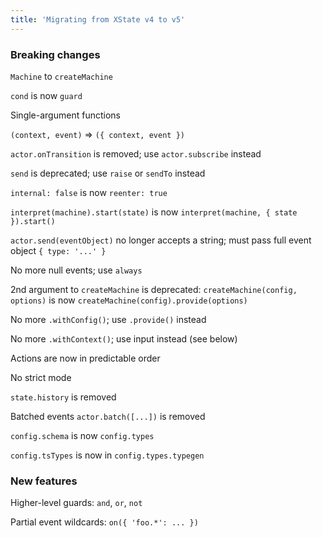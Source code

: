 ```yaml
---
title: 'Migrating from XState v4 to v5'
---
```


### Breaking changes

`Machine` to `createMachine`

`cond` is now `guard`

Single-argument functions

`(context, event)` => `({ context, event })`

`actor.onTransition` is removed; use `actor.subscribe` instead

`send` is deprecated; use `raise` or `sendTo` instead

`internal: false` is now `reenter: true`

`interpret(machine).start(state)` is now `interpret(machine, { state }).start()`

`actor.send(eventObject)` no longer accepts a string; must pass full event object `{ type: '...' }`

No more null events; use `always`

2nd argument to `createMachine` is deprecated: `createMachine(config, options)` is now `createMachine(config).provide(options)`

No more `.withConfig()`; use `.provide()` instead

No more `.withContext()`; use input instead (see below)

Actions are now in predictable order

No strict mode

`state.history` is removed

Batched events `actor.batch([...])` is removed

`config.schema` is now `config.types`

`config.tsTypes` is now in `config.types.typegen`

### New features

Higher-level guards: `and`, `or`, `not`

Partial event wildcards: `on({ 'foo.*': ... })`
